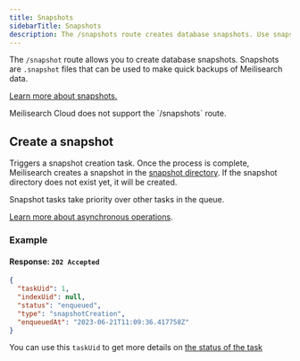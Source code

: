 ```yaml
---
title: Snapshots
sidebarTitle: Snapshots
description: The /snapshots route creates database snapshots. Use snapshots to backup your Meilisearch data.
---
```





The `/snapshot` route allows you to create database snapshots. Snapshots are `.snapshot` files that can be used to make quick backups of Meilisearch data.

[Learn more about snapshots.](/learn/advanced/snapshots)

<Warning>
Meilisearch Cloud does not support the `/snapshots` route.
</Warning>

## Create a snapshot

<RouteHighlighter method="POST" path="/snapshots" />

Triggers a snapshot creation task. Once the process is complete, Meilisearch creates a snapshot in the [snapshot directory](/learn/self_hosted/configure_meilisearch_at_launch#snapshot-destination). If the snapshot directory does not exist yet, it will be created.

Snapshot tasks take priority over other tasks in the queue.

[Learn more about asynchronous operations](/learn/async/asynchronous_operations).

### Example

<CodeSamplesCreateSnapshot1 />

#### Response: `202 Accepted`

```json
{
  "taskUid": 1,
  "indexUid": null,
  "status": "enqueued",
  "type": "snapshotCreation",
  "enqueuedAt": "2023-06-21T11:09:36.417758Z"
}
```

You can use this `taskUid` to get more details on [the status of the task](/reference/api/tasks#get-one-task)

